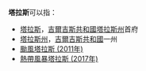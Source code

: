 '''塔拉斯'''可以指：
*[[塔拉斯|塔拉斯]]，[[吉爾吉斯共和國|吉爾吉斯共和國]][[塔拉斯州|塔拉斯州]]首府
*[[塔拉斯州|塔拉斯州]]，[[吉爾吉斯共和國|吉爾吉斯共和國]]一州
*[[颱風塔拉斯_(2011年)|颱風塔拉斯 (2011年)]]
*[[熱帶風暴塔拉斯_(2017年)|熱帶風暴塔拉斯 (2017年)]]
{{消歧義}}